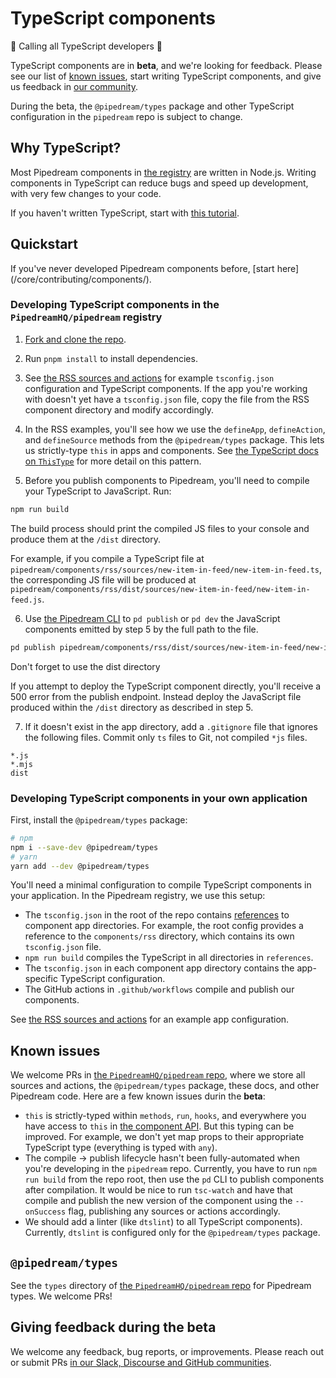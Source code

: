 
# TypeScript components

<Callout type="info">
🎉 Calling all TypeScript developers 🎉

TypeScript components are in **beta**, and we're looking for feedback. Please see our list of [known issues](#known-issues), start writing TypeScript components, and give us feedback in [our community](https://pipedream.com/support).

During the beta, the `@pipedream/types` package and other TypeScript configuration in the `pipedream` repo is subject to change.
</Callout>



## Why TypeScript?

Most Pipedream components in [the registry](https://github.com/PipedreamHQ/pipedream) are written in Node.js. Writing components in TypeScript can reduce bugs and speed up development, with very few changes to your code.

If you haven't written TypeScript, start with [this tutorial](https://www.typescriptlang.org/docs/handbook/typescript-from-scratch.html).

## Quickstart

<Callout type="info">
If you've never developed Pipedream components before, [start here](/core/contributing/components/).
</Callout>

### Developing TypeScript components in the `PipedreamHQ/pipedream` registry

1. [Fork and clone the repo](https://github.com/PipedreamHQ/pipedream).

2. Run `pnpm install` to install dependencies.

3. See [the RSS sources and actions](https://github.com/PipedreamHQ/pipedream/tree/master/components/rss) for example `tsconfig.json` configuration and TypeScript components. If the app you're working with doesn't yet have a `tsconfig.json` file, copy the file from the RSS component directory and modify accordingly.

4. In the RSS examples, you'll see how we use the `defineApp`, `defineAction`, and `defineSource` methods from the `@pipedream/types` package. This lets us strictly-type `this` in apps and components. See [the TypeScript docs on `ThisType`](https://www.typescriptlang.org/docs/handbook/utility-types.html#thistypetype) for more detail on this pattern.

5. Before you publish components to Pipedream, you'll need to compile your TypeScript to JavaScript. Run:

```bash
npm run build
```

The build process should print the compiled JS files to your console and produce them at the `/dist` directory.

For example, if you compile a TypeScript file at `pipedream/components/rss/sources/new-item-in-feed/new-item-in-feed.ts`, the corresponding JS file will be produced at `pipedream/components/rss/dist/sources/new-item-in-feed/new-item-in-feed.js`.

6. Use [the Pipedream CLI](/core/cli/reference/) to `pd publish` or `pd dev` the JavaScript components emitted by step 5 by the full path to the file.

```bash
pd publish pipedream/components/rss/dist/sources/new-item-in-feed/new-item-in-feed.js
```

<Callout type="info">
Don't forget to use the dist directory

If you attempt to deploy the TypeScript component directly, you'll receive a 500 error from the publish endpoint. Instead deploy the JavaScript file produced within the `/dist` directory as described in step 5.
</Callout>

7. If it doesn't exist in the app directory, add a `.gitignore` file that ignores the following files. Commit only `ts` files to Git, not compiled `*js` files.

```
*.js
*.mjs
dist
```

### Developing TypeScript components in your own application

First, install the `@pipedream/types` package:

```bash
# npm
npm i --save-dev @pipedream/types
# yarn
yarn add --dev @pipedream/types
```

You'll need a minimal configuration to compile TypeScript components in your application. In the Pipedream registry, we use this setup:

- The `tsconfig.json` in the root of the repo contains [references](https://www.typescriptlang.org/docs/handbook/project-references.html) to component app directories. For example, the root config provides a reference to the `components/rss` directory, which contains its own `tsconfig.json` file.
- `npm run build` compiles the TypeScript in all directories in `references`.
- The `tsconfig.json` in each component app directory contains the app-specific TypeScript configuration.
- The GitHub actions in `.github/workflows` compile and publish our components.

See [the RSS sources and actions](https://github.com/PipedreamHQ/pipedream/tree/master/components/rss) for an example app configuration.

## Known issues

We welcome PRs in [the `PipedreamHQ/pipedream` repo](https://github.com/PipedreamHQ/pipedream), where we store all sources and actions, the `@pipedream/types` package, these docs, and other Pipedream code. Here are a few known issues durin the **beta**:

- `this` is strictly-typed within `methods`, `run`, `hooks`, and everywhere you have access to `this` in [the component API](/core/contributing/components/api//). But this typing can be improved. For example, we don't yet map props to their appropriate TypeScript type (everything is typed with `any`).
- The compile -> publish lifecycle hasn't been fully-automated when you're developing in the `pipedream` repo. Currently, you have to run `npm run build` from the repo root, then use the `pd` CLI to publish components after compilation. It would be nice to run `tsc-watch` and have that compile and publish the new version of the component using the `--onSuccess` flag, publishing any sources or actions accordingly.
- We should add a linter (like `dtslint`) to all TypeScript components). Currently, `dtslint` is configured only for the `@pipedream/types` package.

## `@pipedream/types`

See the `types` directory of [the `PipedreamHQ/pipedream` repo](https://github.com/PipedreamHQ/pipedream) for Pipedream types. We welcome PRs!

## Giving feedback during the beta

We welcome any feedback, bug reports, or improvements. Please reach out or submit PRs [in our Slack, Discourse and GitHub communities](https://pipedream.com/support).
